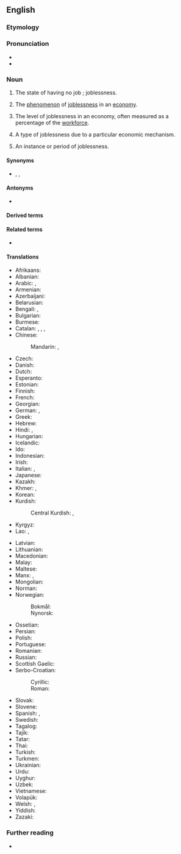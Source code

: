 ==English==

===Etymology===
{{af|en|un-|employment}}

===Pronunciation===
* {{IPA|en|/ʌn.ɪmˈplɔɪ.mənt/}}
* {{audio|en|LL-Q1860 (eng)-Vealhurl-unemployment.wav|Audio (Southern England)}}

===Noun===
{{en-noun|~}}

# The state of having no job<!--pertinent?, which may cause late [[filial life]]-->; joblessness.
#: {{ux|en|'''Unemployment''' made Jack depressed.}}
# The [[phenomenon]] of [[joblessness]] in an [[economy]].
#: {{ux|en|'''Unemployment''' has been considered a cause of crime.}}
# The level of joblessness in an economy, often measured as a percentage of the [[workforce]].
#: {{ux|en|'''Unemployment''' was reported at 5.2% in May, up from 4.9% in April.}}
# {{lb|en|countable}} A type of joblessness due to a particular economic mechanism.
#: {{ux|en|All '''unemployments''', seasonal, frictional, cyclical, classical, whatever, mean that you're out of work.}}
# {{lb|en|countable}} An instance or period of joblessness.
#: {{ux|en|Until then his life had consisted of low-paying jobs, numerous '''unemployments''', and drug use.}}

====Synonyms====
* {{l|en|joblessness}}, {{l|en|worklessness}}, {{l|en|unwork}}

====Antonyms====
* {{l|en|employment}}

====Derived terms====
{{col4|en
|unemployment insurance
|technological unemployment
|unemployment benefit
|structural unemployment
|seasonal unemployment
|frictional unemployment
|cyclical unemployment
|classical unemployment
|Marxian unemployment
|unemployment benefits
|funemployment
|antiunemployment
|unemployment trap
|unemployment rate
}}

====Related terms====
* {{l|en|unemployed}}

====Translations====
{{trans-top|joblessness}}
* Afrikaans: {{t|af|werkloosheid}}
* Albanian: {{t+|sq|papunësi|f}}
* Arabic: {{t|ar|بِطَالَة|f}}, {{t|ar|بَطَالَة|f}}
* Armenian: {{t+|hy|գործազրկություն}}
* Azerbaijani: {{t|az|işsizlik}}
* Belarusian: {{t|be|беспрацо́ўя|n}}
* Bengali: {{t|bn|দূর}}, {{t|bn|বেকারত্ব|tr=bekarôtbô}}
* Bulgarian: {{t+|bg|безрабо́тица|f}}
* Burmese: {{t|my|အလုပ်လက်မဲ့ဖြစ်ခြင်း}}
* Catalan: {{t+|ca|atur|m}}, {{t|ca|parada forçosa|f}}, {{t|ca|manca de treball|f}}, {{t|ca|desocupació|f}}
* Chinese:
*: Mandarin: {{t+|zh|失業}}, {{t+|zh|失业|tr=shīyè}}
* Czech: {{t+|cs|nezaměstnanost|f}}
* Danish: {{t+|da|arbejdsløshed|c}}
* Dutch: {{t+|nl|werkloosheid|f}}
* Esperanto: {{t|eo|maldungo}}
* Estonian: {{t|et|tööpuudus}}
* Finnish: {{t+|fi|työttömyys}}
* French: {{t+|fr|chômage|m}}
* Georgian: {{t|ka|უმუშევრობა}}
* German: {{t+|de|Arbeitslosigkeit|f}}, {{t|de|Werklosigkeit|f}}
* Greek: {{t+|el|ανεργία|f}}
* Hebrew: {{t+|he|אַבְטָלָה|f|tr=avtalá}}
* Hindi: {{t|hi|बेरोज़गारी|f}}, {{t+|hi|बेकारी|f}}
* Hungarian: {{t+|hu|munkanélküliség}}
* Icelandic: {{t+|is|atvinnuleysi|m}}
* Ido: {{t+|io|neemployeso}}
* Indonesian: {{t+|id|pengangguran}}
* Irish: {{t|ga|dífhostaíocht|f}}
* Italian: {{t+|it|disoccupazione|f}}, {{t+|it|inoccupazione|f}}
* Japanese: {{t+|ja|失業|tr=しつぎょう, shitsugyō}}
* Kazakh: {{t|kk|жұмыссыздық}}
* Khmer: {{t+|km|និកម្មភាព}}, {{t|km|អកម្មភាព}}
* Korean: {{t+|ko|실업(失業)}}
* Kurdish:
*: Central Kurdish: {{t|ckb|بێ ئیشی}}, {{t+|ckb|بێکاری}}
* Kyrgyz: {{t+|ky|жумушсуздук}}
* Lao: {{t+|lo|ໄພຫວ່າງງານ}}, {{t|lo|ການວ່າງງານ}}
{{trans-mid}}
* Latvian: {{t|lv|bezdarbs|m}}
* Lithuanian: {{t+|lt|nedarbas|m}}
* Macedonian: {{t|mk|неврабо́теност|f}}
* Malay: {{t|ms|pengangguran}}
* Maltese: {{t|mt|qgħad|m}}
* Manx: {{t|gv|mee-staartaght|f}}, {{t|gv|neufailleydys|m}}
* Mongolian: {{t+|mn|ажилгүйдэл}}
* Norman: {{t|nrf|d'sempliai|m}} {{qualifier|Jersey}}
* Norwegian:
*: Bokmål: {{t+|nb|arbeidsledighet|m}}
*: Nynorsk: {{t+|nn|arbeidsløyse|f}}
* Ossetian: {{t|os|ӕнӕкуыст}}
* Persian: {{t|fa|بی‌کاری|tr=bi-kâri}}
* Polish: {{t+|pl|bezrobocie|n}}
* Portuguese: {{t+|pt|desemprego|m}}
* Romanian: {{t+|ro|șomaj|n}}
* Russian: {{t+|ru|безрабо́тица|f}}
* Scottish Gaelic: {{t|gd|cion-cosnaidh|m}}
* Serbo-Croatian:
*: Cyrillic: {{t|sh|неза̀послено̄ст|f}}
*: Roman: {{t+|sh|nezàposlenōst|f}}
* Slovak: {{t|sk|nezamestnanosť|f}}
* Slovene: {{t|sl|brezposelnost|f}}
* Spanish: {{t+|es|desempleo|m}}, {{t+|es|paro|m}} {{qualifier|Spain}}
* Swedish: {{t+|sv|arbetslöshet|c}}
* Tagalog: {{t|tl|kawalang-hanapbuhay}}
* Tajik: {{t|tg|бекорӣ}}
* Tatar: {{t+|tt|эшсезлек}}
* Thai: {{t+|th|การว่างงาน}}
* Turkish: {{t+|tr|işsizlik}}
* Turkmen: {{t|tk|işsizlik}}
* Ukrainian: {{t+|uk|безробі́ття|n}}
* Urdu: {{t|ur|بیروزگاری|f|tr=berozgārī}}
* Uyghur: {{t|ug|ئىشسىزلىق}}
* Uzbek: {{t+|uz|ishsizlik}}
* Vietnamese: {{t+|vi|thất nghiệp|alt=sự thất nghiệp}}
* Volapük: {{t+|vo|nenvob}}
* Welsh: {{t|cy|diweithdra|m}}, {{t|cy|anghyflogaeth|f}}
* Yiddish: {{t|yi|אַרבעטסלאָזיקייט|f}}
* Zazaki: {{t|zza|bêkariye|f}}
{{trans-bottom}}

===Further reading===
* {{R:Keywords|page=325}}

{{c|en|Economics}}